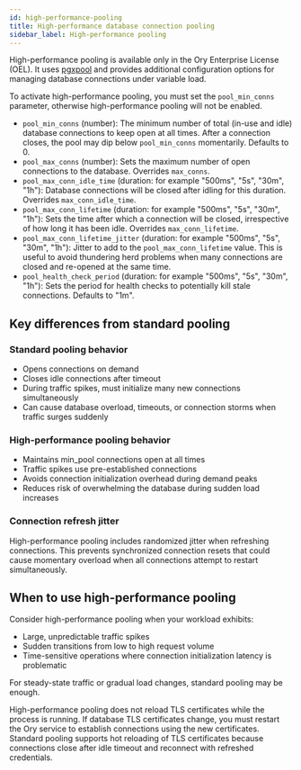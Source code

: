 ```yaml
---
id: high-performance-pooling
title: High-performance database connection pooling
sidebar_label: High-performance pooling
---
```


High-performance pooling is available only in the Ory Enterprise License (OEL). It uses
[pgxpool](https://pkg.go.dev/github.com/jackc/pgx/v5/pgxpool) and provides additional configuration options for managing database
connections under variable load.

To activate high-performance pooling, you must set the `pool_min_conns` parameter, otherwise high-performance pooling will not be
enabled.

- `pool_min_conns` (number): The minimum number of total (in-use and idle) database connections to keep open at all times. After a
  connection closes, the pool may dip below `pool_min_conns` momentarily. Defaults to 0.
- `pool_max_conns` (number): Sets the maximum number of open connections to the database. Overrides `max_conns`.
- `pool_max_conn_idle_time` (duration: for example "500ms", "5s", "30m", "1h"): Database connections will be closed after idling
  for this duration. Overrides `max_conn_idle_time`.
- `pool_max_conn_lifetime` (duration: for example "500ms", "5s", "30m", "1h"): Sets the time after which a connection will be
  closed, irrespective of how long it has been idle. Overrides `max_conn_lifetime`.
- `pool_max_conn_lifetime_jitter` (duration: for example "500ms", "5s", "30m", "1h"): Jitter to add to the
  `pool_max_conn_lifetime` value. This is useful to avoid thundering herd problems when many connections are closed and re-opened
  at the same time.
- `pool_health_check_period` (duration: for example "500ms", "5s", "30m", "1h"): Sets the period for health checks to potentially
  kill stale connections. Defaults to "1m".

## Key differences from standard pooling

### Standard pooling behavior

- Opens connections on demand
- Closes idle connections after timeout
- During traffic spikes, must initialize many new connections simultaneously
- Can cause database overload, timeouts, or connection storms when traffic surges suddenly

### High-performance pooling behavior

- Maintains min_pool connections open at all times
- Traffic spikes use pre-established connections
- Avoids connection initialization overhead during demand peaks
- Reduces risk of overwhelming the database during sudden load increases

### Connection refresh jitter

High-performance pooling includes randomized jitter when refreshing connections. This prevents synchronized connection resets that
could cause momentary overload when all connections attempt to restart simultaneously.

## When to use high-performance pooling

Consider high-performance pooling when your workload exhibits:

- Large, unpredictable traffic spikes
- Sudden transitions from low to high request volume
- Time-sensitive operations where connection initialization latency is problematic

For steady-state traffic or gradual load changes, standard pooling may be enough.

High-performance pooling does not reload TLS certificates while the process is running. If database TLS certificates change, you
must restart the Ory service to establish connections using the new certificates. Standard pooling supports hot reloading of TLS
certificates because connections close after idle timeout and reconnect with refreshed credentials.
